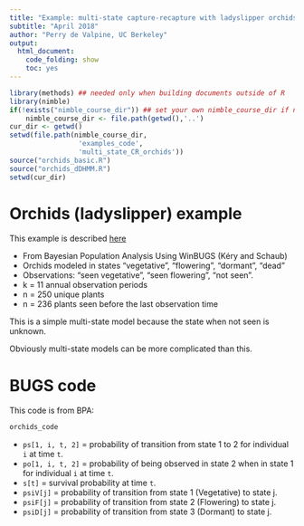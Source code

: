 ```yaml
---
title: "Example: multi-state capture-recapture with ladyslipper orchids"
subtitle: "April 2018"
author: "Perry de Valpine, UC Berkeley"
output:
  html_document:
    code_folding: show
    toc: yes
---
```


```r
library(methods) ## needed only when building documents outside of R
library(nimble)
if(!exists("nimble_course_dir")) ## set your own nimble_course_dir if needed
    nimble_course_dir <- file.path(getwd(),'..')
cur_dir <- getwd()
setwd(file.path(nimble_course_dir,
                 'examples_code',
                 'multi_state_CR_orchids'))
source("orchids_basic.R")
source("orchids_dDHMM.R")
setwd(cur_dir)

```

# Orchids (ladyslipper) example

This example is described [here](../example_multi_state_CR_orchids/example_multi_state_CR_orchids_slides.html)

- From Bayesian Population Analysis Using WinBUGS (K&#233;ry and Schaub)
- Orchids modeled in states "vegetative", "flowering", "dormant", "dead"
- Observations: "seen vegetative", "seen flowering", "not seen".
- k = 11 annual observation periods 
- n = 250 unique plants
- n = 236 plants seen before the last observation time

This is a simple multi-state model because the state when not seen is unknown.

Obviously multi-state models can be more complicated than this.

# BUGS code 

This code is from BPA:

```r
orchids_code
```

- `ps[1, i, t, 2]` = probability of transition from state 1 to 2 for individual `i` at time `t`.
- `po[1, i, t, 2]` = probability of being observed in state 2 when in state 1 for individual `i` at time `t`.
- `s[t]` = survival probability at time `t`.
- `psiV[j]` = probability of transition from state 1 (Vegetative) to state j.
- `psiF[j]` = probability of transition from state 2 (Flowering) to state j.
- `psiD[j]` = probability of transition from state 3 (Dormant) to state j.


